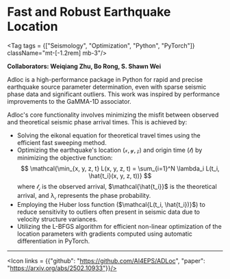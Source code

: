 
# Fast and Robust Earthquake Location
<Tag tags = {["Seismology", "Optimization", "Python", "PyTorch"]} className="mt-[-1.2rem] mb-3"/>

**Collaborators: Weiqiang Zhu, Bo Rong, S. Shawn Wei**

Adloc is a high-performance package in Python for rapid and precise earthquake source parameter determination, even with sparse seismic phase data and significant outliers. This work was inspired by performance improvements to the GaMMA-1D associator.

Adloc's core functionality involves minimizing the misfit between observed and theoretical seismic phase arrival times. This is achieved by:
- Solving the eikonal equation for theoretical travel times using the efficient fast sweeping method.
- Optimizing the earthquake's location ($\mathcal{x,y,z}$) and origin time ($\mathcal{t}$) by minimizing the objective function:
  $$
      \mathcal{\min_{x, y, z, t} L(x, y, z, t) = \sum_{i=1}^N \lambda_i L(t_i, \hat{t_i}(x, y, z, t))}
  $$ 
  where $\mathcal{t_i}$ is the observed arrival, $\mathcal{\hat{t_i}}$ is the theoretical arrival, and $\mathcal{λ_i}$ represents the phase probability.
- Employing the Huber loss function ($\mathcal{L(t_i, \hat{t_i})}$) to reduce sensitivity to outliers often present in seismic data due to velocity structure variances.
- Utilizing the L-BFGS algorithm for efficient non-linear optimization of the location parameters with gradients computed using automatic differentiation in PyTorch.
---
<Icon links = {{"github": "https://github.com/AI4EPS/ADLoc", "paper": "https://arxiv.org/abs/2502.10933"}}/>
